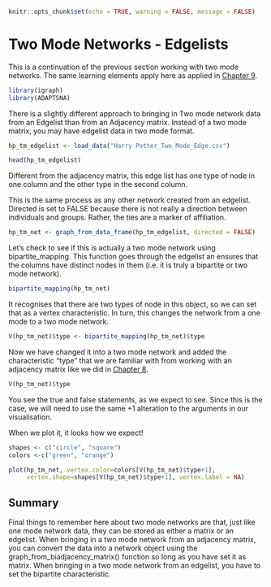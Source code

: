 ```r
knitr::opts_chunk$set(echo = TRUE, warning = FALSE, message = FALSE)
```

# Two Mode Networks - Edgelists

This is a continuation of the previous section working with two mode networks. The same learning elements apply here as applied in [Chapter 9](Two%20Mode%20Networks%20-%20AM.qmd).

```r
library(igraph)
library(ADAPTSNA)
```

There is a slightly different approach to bringing in Two mode network data from an Edgelist than from an Adjacency matrix. Instead of a two mode matrix, you may have edgelist data in two mode format.

```r
hp_tm_edgelist <- load_data("Harry Potter_Two_Mode_Edge.csv")

head(hp_tm_edgelist)
```

Different from the adjacency matrix, this edge list has one type of node in one column and the other type in the second column.

This is the same process as any other network created from an edgelist. Directed is set to FALSE because there is not really a direction between individuals and groups. Rather, the ties are a marker of affiliation.

```r
hp_tm_net <- graph_from_data_frame(hp_tm_edgelist, directed = FALSE)
```

Let's check to see if this is actually a two mode network using bipartite_mapping. This function goes through the edgelist an ensures that the columns have distinct nodes in them (i.e. it is truly a bipartite or two mode network).

```r
bipartite_mapping(hp_tm_net)
```

It recognises that there are two types of node in this object, so we can set that as a vertex characteristic. In turn, this changes the network from a one mode to a two mode network.

```r
V(hp_tm_net)$type <- bipartite_mapping(hp_tm_net)$type
```

Now we have changed it into a two mode network and added the characteristic "type" that we are familiar with from working with an adjacency matrix like we did in [Chapter 8](Two%20Mode%20Networks%20-%20AM.qmd).

```r
V(hp_tm_net)$type 
```

You see the true and false statements, as we expect to see. Since this is the case, we will need to use the same +1 alteration to the arguments in our visualisation.

When we plot it, it looks how we expect!

```r
shapes <- c("circle", "square")
colors <-c("green", "orange")

plot(hp_tm_net, vertex.color=colors[V(hp_tm_net)$type+1],
     vertex.shape=shapes[V(hp_tm_net)$type+1], vertex.label = NA)
```

## Summary 

Final things to remember here about two mode networks are that, just like one mode network data, they can be stored as either a matrix or an edgelist. When bringing in a two mode network from an adjacency matrix, you can convert the data into a network object using the graph_from_biadjacency_matrix() function so long as you have set it as matrix. When bringing in a two mode network from an edgelist, you have to set the bipartite characteristic.
